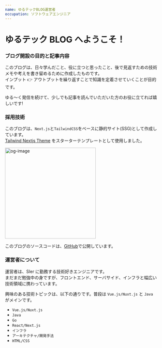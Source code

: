 ```yaml
---
name: ゆるテックBLOG運営者
occupation: ソフトウェアエンジニア
---
```


# ゆるテック BLOG へようこそ！

### ブログ開設の目的と記事内容

このブログは、日々学んだこと、役に立つと思ったこと、後で見返すための技術メモや考えを書き留めるために作成したものです。<br />
インプット 👉 アウトプットを繰り返すことで知識を定着させていくことが目的です。

ゆる〜く発信を続けて、少しでも記事を読んでいただいた方のお役に立てれば嬉しいです!

### 採用技術

このブログは、`Next.js`と`TailwindCSS`をベースに静的サイト(SSG)として作成しています。 <br />
[Tailwind Nextjs Theme](https://github.com/timlrx/tailwind-nextjs-starter-blog) をスターターテンプレートとして使用しました。

<img
  src="https://repository-images.githubusercontent.com/328121260/c1c74100-5b7e-11eb-8185-2b9492767ed6"
  width="300px"
  alt="og-image"
/>

このブログのソースコードは、[GitHub](https://github.com/Yumamama00/Yurutech-blog)で公開しています。

### 運営者について

運営者は、SIer に勤務する技術好きエンジニアです。<br />
まだまだ勉強中の身ですが、フロントエンド、サーバサイド、インフラと幅広い技術領域に携わっています。

興味のある技術トピックは、以下の通りです。普段は `Vue.js/Nuxt.js` と `Java` がメインです。

- `Vue.js/Nuxt.js`
- `Java`
- `Go`
- `React/Next.js`
- `インフラ`
- `アーキテクチャ/開発手法`
- `HTML/CSS`
